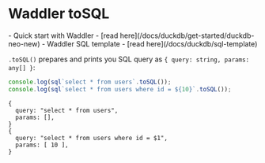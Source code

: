 
# Waddler toSQL
<Prerequisites>
- Quick start with Waddler - [read here](/docs/duckdb/get-started/duckdb-neo-new)
- Waddler SQL template - [read here](/docs/duckdb/sql-template)
</Prerequisites>
<br/>

`.toSQL()` prepares and prints you SQL query as `{ query: string, params: any[] }`:
```ts
console.log(sql`select * from users`.toSQL());
console.log(sql`select * from users where id = ${10}`.toSQL());
```

```shell
{
  query: "select * from users",
  params: [],
}
{
  query: "select * from users where id = $1",
  params: [ 10 ],
}
```

